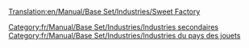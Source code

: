 [[Translation:en/Manual/Base Set/Industries/Sweet Factory]]

{{fr/Manual/Base Set/Industries/Industries|image=en/Manual/Base Set/Industries/SweetFactory.png
|nom=Usine de bonbons
|climats=[[fr/Manual/Climat#pays-des-jouets|Pays des jouets]]
|accepte=[[fr/Manual/Base Set/Cargos/Barbe à papa|Barbe à papa]],[[fr/Manual/Base Set/Cargos/Sucre|Sucre]],[[fr/Manual/Base Set/Cargos/Caramel|Caramel]]
|produit=[[fr/Manual/Base Set/Cargos/Bonbon|Bonbons]]
|notes=Absent des autres [[fr/Manual/Climat|climats]].
}}

[[Category:fr/Manual/Base Set/Industries/Industries secondaires]]
[[Category:fr/Manual/Base Set/Industries/Industries du pays des jouets]]